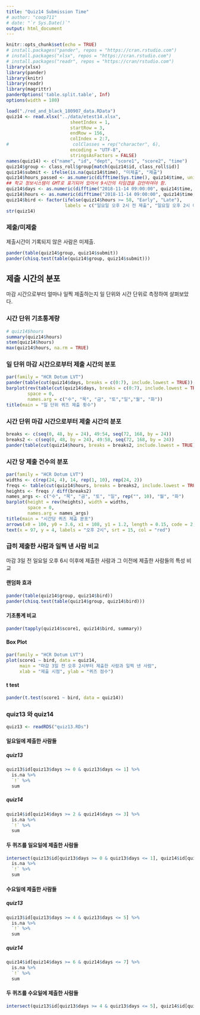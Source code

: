 ```yaml
---
title: "Quiz14 Submission Time"
# author: "coop711"
# date: "`r Sys.Date()`"
output: html_document
---
```


```r
knitr::opts_chunk$set(echo = TRUE)
# install.packages("pander", repos = "https://cran.rstudio.com")
# install.packages("xlsx", repos = "https://cran.rstudio.com")
# install.packages("readr", repos = "https://cran/rstudio.com")
library(xlsx)
library(pander)
library(knitr)
library(readr)
library(magrittr)
panderOptions('table.split.table', Inf)
options(width = 180)
```

<!--
### Data
-->

```r
load("./red_and_black_180907_data.RData")
quiz14 <- read.xlsx("../data/etest14.xlsx", 
                        sheetIndex = 1, 
                        startRow = 3, 
                        endRow = 156, 
                        colIndex = 2:7, 
#                        colClasses = rep("character", 6), 
                        encoding = "UTF-8",
                        stringsAsFactors = FALSE)
names(quiz14) <- c("name", "id", "dept", "score1", "score2", "time")
quiz14$group <- class_roll$group[match(quiz14$id, class_roll$id)]
quiz14$submit <- ifelse(is.na(quiz14$time), "미제출", "제출")
quiz14$hours_passed <- as.numeric(difftime(Sys.time(), quiz14$time, units = 'days'))
## 학교 정보시스템이 GMT로 표기되어 있어서 9시간의 타임갭을 감안하여야 함.
quiz14$days <- as.numeric(difftime("2018-11-14 09:00:00", quiz14$time, units = 'days'))
quiz14$hours <- as.numeric(difftime("2018-11-14 09:00:00", quiz14$time, units = 'hours'))
quiz14$bird <- factor(ifelse(quiz14$hours >= 58, "Early", "Late"), 
                      labels = c("일요일 오후 2시 전 제출", "일요일 오후 2시 이후 제출"))
str(quiz14)
```


### 제출/미제출

제출시간이 기록되지 않은 사람은 미제출.

```r
pander(table(quiz14$group, quiz14$submit))
pander(chisq.test(table(quiz14$group, quiz14$submit)))
```

## 제출 시간의 분포

마감 시간으로부터 얼마나 일찍 제출하는지 일 단위와 시간 단위로 측정하여 살펴보았다. 

### 시간 단위 기초통계량

```r
# quiz14$hours
summary(quiz14$hours)
stem(quiz14$hours)
max(quiz14$hours, na.rm = TRUE)
```

### 일 단위 마감 시간으로부터 제출 시간의 분포

```r
par(family = "HCR Dotum LVT")
pander(table(cut(quiz14$days, breaks = c(0:7), include.lowest = TRUE)), caption = "일 단위")
barplot(rev(table(cut(quiz14$days, breaks = c(0:7), include.lowest = TRUE))), 
        space = 0,
        names.arg = c("수", "목", "금", "토","일","월", "화"))
title(main = "일 단위 퀴즈 제출 횟수")
```

### 시간 단위 마감 시간으로부터 제출 시간의 분포

```r
breaks <- c(seq(0, 48, by = 24), 49:54, seq(72, 168, by = 24))
breaks2 <- c(seq(0, 48, by = 24), 49:58, seq(72, 168, by = 24))
pander(table(cut(quiz14$hours, breaks = breaks2, include.lowest = TRUE)), caption = "시간 단위")
```

### 시간 당 제출 건수의 분포

```r
par(family = "HCR Dotum LVT")
widths <- c(rep(24, 4), 14, rep(1, 10), rep(24, 2))
freqs <- table(cut(quiz14$hours, breaks = breaks2, include.lowest = TRUE))
heights <- freqs / diff(breaks2)
names_args <- c("수", "목", "금", "토", "일", rep("", 10), "월", "화")
barplot(height = rev(heights), width = widths, 
        space = 0,
        names.arg = names_args)
title(main = "시간당 퀴즈 제출 분포")
arrows(x0 = 100, y0 = 3.6, x1 = 108, y1 = 1.2, length = 0.15, code = 2, col = "red", lwd = 1.5)
text(x = 97, y = 4, labels = "오후 2시", srt = 15, col = "red")
```

### 급히 제출한 사람과 일찍 낸 사람 비교

마감 3일 전 일요일 오후 6시 이후에 제출한 사람과 그 이전에 제출한 사람들의 특성 비교

#### 랜덤화 효과

```r
pander(table(quiz14$group, quiz14$bird))
pander(chisq.test(table(quiz14$group, quiz14$bird)))
```

#### 기초통계 비교

```r
pander(tapply(quiz14$score1, quiz14$bird, summary))
```

#### Box Plot

```r
par(family = "HCR Dotum LVT")
plot(score1 ~ bird, data = quiz14, 
     main = "마감 3일 전 오후 2시부터 제출한 사람과 일찍 낸 사람", 
     xlab = "제출 시점", ylab = "퀴즈 점수")
```

#### t test

```r
pander(t.test(score1 ~ bird, data = quiz14))
```

### quiz13 와 quiz14

```r
quiz13 <- readRDS("quiz13.RDs")
```

#### 일요일에 제출한 사람들

##### quiz13

```r
quiz13$id[quiz13$days >= 0 & quiz13$days <= 1] %>%
  is.na %>%
  `!` %>%
  sum 
```
##### quiz14

```r
quiz14$id[quiz14$days >= 2 & quiz14$days <= 3] %>%
  is.na %>%
  `!` %>%
  sum 
```

#### 두 퀴즈를 일요일에 제출한 사람들

```r
intersect(quiz13$id[quiz13$days >= 0 & quiz13$days <= 1], quiz14$id[quiz14$days >= 2 & quiz14$days <= 3]) %>% 
  is.na %>%
  `!` %>%
  sum
```

#### 수요일에 제출한 사람들

##### quiz13

```r
quiz13$id[quiz13$days >= 4 & quiz13$days <= 5] %>%
  is.na %>%
  `!` %>%
  sum 
```
##### quiz14

```r
quiz14$id[quiz14$days >= 6 & quiz14$days <= 7] %>%
  is.na %>%
  `!` %>%
  sum 
```

#### 두 퀴즈를 수요일에 제출한 사람들

```r
intersect(quiz13$id[quiz13$days >= 4 & quiz13$days <= 5], quiz14$id[quiz14$days >= 6 & quiz14$days <= 7]) %>% length
```